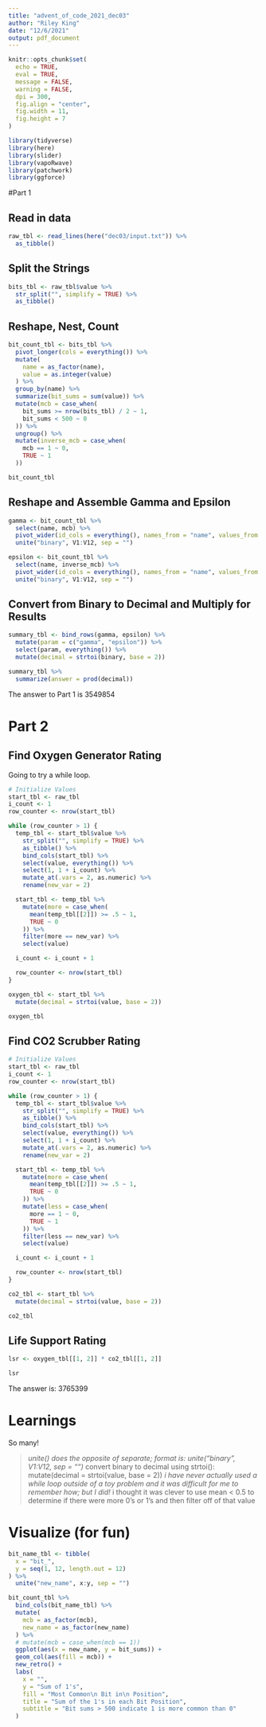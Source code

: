 ```yaml
---
title: "advent_of_code_2021_dec03"
author: "Riley King"
date: "12/6/2021"
output: pdf_document
---
```


```r
knitr::opts_chunk$set(
  echo = TRUE,
  eval = TRUE,
  message = FALSE,
  warning = FALSE,
  dpi = 300,
  fig.align = "center",
  fig.width = 11,
  fig.height = 7
)
```

```r
library(tidyverse)
library(here)
library(slider)
library(vapoRwave)
library(patchwork)
library(ggforce)
```

#Part 1

## Read in data

```r

raw_tbl <- read_lines(here("dec03/input.txt")) %>%
  as_tibble()
```

## Split the Strings

```r
bits_tbl <- raw_tbl$value %>%
  str_split("", simplify = TRUE) %>%
  as_tibble()
```

## Reshape, Nest, Count

```r

bit_count_tbl <- bits_tbl %>%
  pivot_longer(cols = everything()) %>%
  mutate(
    name = as_factor(name),
    value = as.integer(value)
  ) %>%
  group_by(name) %>%
  summarize(bit_sums = sum(value)) %>%
  mutate(mcb = case_when(
    bit_sums >= nrow(bits_tbl) / 2 ~ 1,
    bit_sums < 500 ~ 0
  )) %>%
  ungroup() %>%
  mutate(inverse_mcb = case_when(
    mcb == 1 ~ 0,
    TRUE ~ 1
  ))

bit_count_tbl
```

## Reshape and Assemble Gamma and Epsilon

```r
gamma <- bit_count_tbl %>%
  select(name, mcb) %>%
  pivot_wider(id_cols = everything(), names_from = "name", values_from = "mcb") %>%
  unite("binary", V1:V12, sep = "")

epsilon <- bit_count_tbl %>%
  select(name, inverse_mcb) %>%
  pivot_wider(id_cols = everything(), names_from = "name", values_from = "inverse_mcb") %>%
  unite("binary", V1:V12, sep = "")
```

## Convert from Binary to Decimal and Multiply for Results
```r
summary_tbl <- bind_rows(gamma, epsilon) %>%
  mutate(param = c("gamma", "epsilon")) %>%
  select(param, everything()) %>%
  mutate(decimal = strtoi(binary, base = 2))

summary_tbl %>%
  summarize(answer = prod(decimal))
```

The answer to Part 1 is 3549854

# Part 2

## Find Oxygen Generator Rating

Going to try a while loop.  

```r
# Initialize Values
start_tbl <- raw_tbl
i_count <- 1
row_counter <- nrow(start_tbl)

while (row_counter > 1) {
  temp_tbl <- start_tbl$value %>%
    str_split("", simplify = TRUE) %>%
    as_tibble() %>%
    bind_cols(start_tbl) %>%
    select(value, everything()) %>%
    select(1, 1 + i_count) %>%
    mutate_at(.vars = 2, as.numeric) %>%
    rename(new_var = 2)

  start_tbl <- temp_tbl %>%
    mutate(more = case_when(
      mean(temp_tbl[[2]]) >= .5 ~ 1,
      TRUE ~ 0
    )) %>%
    filter(more == new_var) %>%
    select(value)

  i_count <- i_count + 1

  row_counter <- nrow(start_tbl)
}

oxygen_tbl <- start_tbl %>%
  mutate(decimal = strtoi(value, base = 2))

oxygen_tbl
```

## Find CO2 Scrubber Rating

```r
# Initialize Values
start_tbl <- raw_tbl
i_count <- 1
row_counter <- nrow(start_tbl)

while (row_counter > 1) {
  temp_tbl <- start_tbl$value %>%
    str_split("", simplify = TRUE) %>%
    as_tibble() %>%
    bind_cols(start_tbl) %>%
    select(value, everything()) %>%
    select(1, 1 + i_count) %>%
    mutate_at(.vars = 2, as.numeric) %>%
    rename(new_var = 2)

  start_tbl <- temp_tbl %>%
    mutate(more = case_when(
      mean(temp_tbl[[2]]) >= .5 ~ 1,
      TRUE ~ 0
    )) %>%
    mutate(less = case_when(
      more == 1 ~ 0,
      TRUE ~ 1
    )) %>%
    filter(less == new_var) %>%
    select(value)

  i_count <- i_count + 1

  row_counter <- nrow(start_tbl)
}

co2_tbl <- start_tbl %>%
  mutate(decimal = strtoi(value, base = 2))

co2_tbl
```

## Life Support Rating

```r
lsr <- oxygen_tbl[[1, 2]] * co2_tbl[[1, 2]]

lsr
```

The answer is: 3765399

# Learnings

So many! 

> *unite() does the opposite of separate; format is: unite("binary", V1:V12, sep = "")
> *convert binary to decimal using strtoi(): mutate(decimal = strtoi(value, base = 2))
> *i have never actually used a while loop outside of a toy problem and it was difficult for me to remember how; but I did!
> *i thought it was clever to use mean < 0.5 to determine if there were more 0's or 1's and then filter off of that value

# Visualize (for fun)

```r
bit_name_tbl <- tibble(
  x = "bit_",
  y = seq(1, 12, length.out = 12)
) %>%
  unite("new_name", x:y, sep = "")

bit_count_tbl %>%
  bind_cols(bit_name_tbl) %>%
  mutate(
    mcb = as_factor(mcb),
    new_name = as_factor(new_name)
  ) %>%
  # mutate(mcb = case_when(mcb == 1))
  ggplot(aes(x = new_name, y = bit_sums)) +
  geom_col(aes(fill = mcb)) +
  new_retro() +
  labs(
    x = "",
    y = "Sum of 1's",
    fill = "Most Common\n Bit in\n Position",
    title = "Sum of the 1's in each Bit Position",
    subtitle = "Bit sums > 500 indicate 1 is more common than 0"
  )
```
